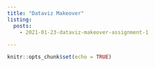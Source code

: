 ```yaml
---
title: "Dataviz Makeover"
listing:
  posts:
    - 2021-01-23-dataviz-makeover-assignment-1
    
---
```


```r
knitr::opts_chunk$set(echo = TRUE)
```
